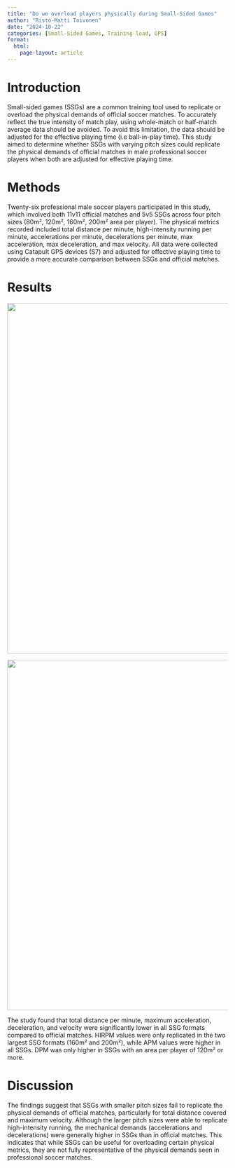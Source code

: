 ```yaml
---
title: "Do we overload players physically during Small-Sided Games"
author: "Risto-Matti Toivonen"
date: "2024-10-22"
categories: [Small-Sided Games, Training load, GPS]
format:
  html:
    page-layout: article
---
```


# Introduction

Small-sided games (SSGs) are a common training tool used to replicate or overload the physical demands of official soccer matches. To accurately reflect the true intensity of match play, using whole-match or half-match average data should be avoided. To avoid this limitation, the data should be adjusted for the effective playing time (i.e ball-in-play time). This study aimed to determine whether SSGs with varying pitch sizes could replicate the physical demands of official matches in male professional soccer players when both are adjusted for effective playing time.

# Methods

Twenty-six professional male soccer players participated in this study, which involved both 11v11 official matches and 5v5 SSGs across four pitch sizes (80m², 120m², 160m², 200m² area per player). The physical metrics recorded included total distance per minute, high-intensity running per minute, accelerations per minute, decelerations per minute, max acceleration, max deceleration, and max velocity. All data were collected using Catapult GPS devices (S7) and adjusted for effective playing time to provide a more accurate comparison between SSGs and official matches.

# Results

![](images/mechanical_combined_plot.png){width="800"}


![](images/locomotor_combined_plot.png){width="800"} 

The study found that total distance per minute, maximum acceleration, deceleration, and velocity were significantly lower in all SSG formats compared to official matches. HIRPM values were only replicated in the two largest SSG formats (160m² and 200m²), while APM values were higher in all SSGs. DPM was only higher in SSGs with an area per player of 120m² or more.

# Discussion

The findings suggest that SSGs with smaller pitch sizes fail to replicate the physical demands of official matches, particularly for total distance covered and maximum velocity. Although the larger pitch sizes were able to replicate high-intensity running, the mechanical demands (accelerations and decelerations) were generally higher in SSGs than in official matches. This indicates that while SSGs can be useful for overloading certain physical metrics, they are not fully representative of the physical demands seen in professional soccer matches.
